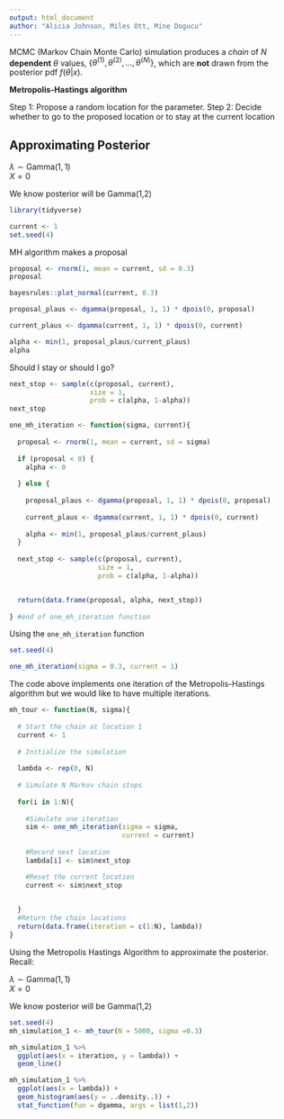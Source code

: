 ```yaml
---
output: html_document
author: "Alicia Johnson, Miles Ott, Mine Dogucu"
---
```


MCMC (Markov Chain Monte Carlo) simulation produces a _chain_ of $N$ __dependent__ $\theta$ values, $\left\lbrace \theta^{(1)}, \theta^{(2)}, \ldots, \theta^{(N)} \right\rbrace$, which are __not__ drawn from the posterior pdf $f(\theta|x)$.

__Metropolis-Hastings algorithm__

Step 1: Propose a random location for the parameter.
Step 2: Decide whether to go to the proposed location or to stay at the current location


## Approximating Posterior

$\lambda \sim  \text{Gamma}(1,1)$  
$X = 0$

We know posterior will be Gamma(1,2)

```r
library(tidyverse)
```

```r
current <- 1
set.seed(4)
```

MH algorithm makes a proposal

```r
proposal <- rnorm(1, mean = current, sd = 0.3)
proposal
```


```r
bayesrules::plot_normal(current, 0.3)
```


```r
proposal_plaus <- dgamma(proposal, 1, 1) * dpois(0, proposal)

current_plaus <- dgamma(current, 1, 1) * dpois(0, current)

alpha <- min(1, proposal_plaus/current_plaus)
alpha
```

Should I stay or should I go?

```r
next_stop <- sample(c(proposal, current), 
                    size = 1, 
                    prob = c(alpha, 1-alpha))
next_stop
```



```r
one_mh_iteration <- function(sigma, current){
  
  proposal <- rnorm(1, mean = current, sd = sigma)
  
  if (proposal < 0) {
    alpha <- 0
    
  } else {
    
    proposal_plaus <- dgamma(proposal, 1, 1) * dpois(0, proposal)
    
    current_plaus <- dgamma(current, 1, 1) * dpois(0, current)
    
    alpha <- min(1, proposal_plaus/current_plaus)
  }   
  
  next_stop <- sample(c(proposal, current), 
                      size = 1,
                      prob = c(alpha, 1-alpha))


  return(data.frame(proposal, alpha, next_stop))
  
} #end of one_mh_iteration function
```

Using the `one_mh_iteration` function

```r
set.seed(4)

one_mh_iteration(sigma = 0.3, current = 1)
```
  
The code above implements one iteration of the Metropolis-Hastings algorithm but we would like to have multiple iterations.


```r
mh_tour <- function(N, sigma){
  
  # Start the chain at location 1
  current <- 1
  
  # Initialize the simulation
  
  lambda <- rep(0, N)
  
  # Simulate N Markov chain stops
  
  for(i in 1:N){
    
    #Simulate one iteration
    sim <- one_mh_iteration(sigma = sigma, 
                            current = current)
    
    #Record next location
    lambda[i] <- sim$next_stop

    #Reset the current location
    current <- sim$next_stop
 

  }
  #Return the chain locations
  return(data.frame(iteration = c(1:N), lambda))
}
```

Using the Metropolis Hastings Algorithm to approximate the posterior. Recall:

$\lambda \sim  \text{Gamma}(1,1)$  
$X = 0$  

We know posterior will be Gamma(1,2)

```r
set.seed(4)
mh_simulation_1 <- mh_tour(N = 5000, sigma =0.3)

mh_simulation_1 %>% 
  ggplot(aes(x = iteration, y = lambda)) +
  geom_line()

mh_simulation_1 %>% 
  ggplot(aes(x = lambda)) +
  geom_histogram(aes(y = ..density..)) +
  stat_function(fun = dgamma, args = list(1,2))

```


